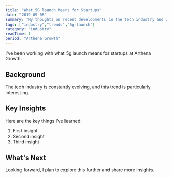 ```yaml
---
title: "What 5G launch Means for Startups"
date: "2019-09-08"
summary: "My thoughts on recent developments in the tech industry and what they mean for developers."
tags: ["industry","trends","5g-launch"]
category: "industry"
readTime: 1
period: "Arthena Growth"
---
```


I've been working with what 5g launch means for startups at Arthena Growth.

## Background

The tech industry is constantly evolving, and this trend is particularly interesting.

## Key Insights

Here are the key things I've learned:

1. First insight
2. Second insight
3. Third insight

## What's Next

Looking forward, I plan to explore this further and share more insights.

